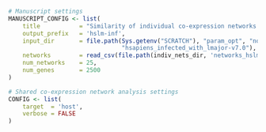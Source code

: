 ```r
# Manuscript settings
MANUSCRIPT_CONFIG <- list(
    title           = "Similarity of individual co-expression networks: HsLm",
    output_prefix   = 'hslm-inf',
    input_dir       = file.path(Sys.getenv("SCRATCH"), "param_opt", "normal", 
                                "hsapiens_infected_with_lmajor-v7.0"),
    networks        = read_csv(file.path(indiv_nets_dir, 'networks_hslm.csv')),
    num_networks    = 25,
    num_genes       = 2500 
)

# Shared co-expression network analysis settings
CONFIG <- list(
    target  = 'host',
    verbose = FALSE               
)
```
